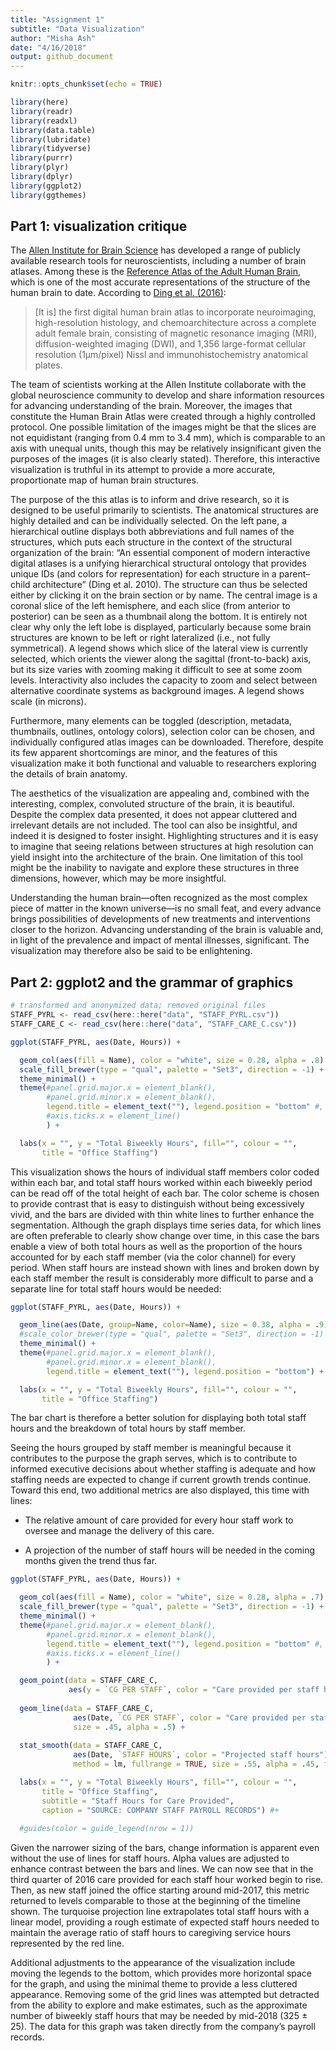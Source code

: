 ```yaml
---
title: "Assignment 1"
subtitle: "Data Visualization"
author: "Misha Ash"
date: "4/16/2018"
output: github_document
---
```


```r
knitr::opts_chunk$set(echo = TRUE)

library(here)
library(readr)
library(readxl)
library(data.table)
library(lubridate)
library(tidyverse)
library(purrr)
library(plyr)
library(dplyr)
library(ggplot2)
library(ggthemes)
```

## Part 1: visualization critique

The [Allen Institute for Brain Science](https://www.alleninstitute.org/) has developed a range of publicly available research tools for neuroscientists, including a number of brain atlases. Among these is the [Reference Atlas of the Adult Human Brain](http://atlas.brain-map.org/), which is one of the most accurate representations of the structure of the human brain to date. According to [Ding et al. (2016)](https://www.ncbi.nlm.nih.gov/pmc/articles/PMC5054943/):  

>[It is] the first digital human brain atlas to incorporate neuroimaging, high-resolution histology, and chemoarchitecture across a complete adult female brain, consisting of magnetic resonance imaging (MRI), diffusion-weighted imaging (DWI), and 1,356 large-format cellular resolution (1µm/pixel) Nissl and immunohistochemistry anatomical plates.

The team of scientists working at the Allen Institute collaborate with the global neuroscience community to develop and share information resources for advancing understanding of the brain. Moreover, the images that constitute the Human Brain Atlas were created through a highly controlled protocol. One possible limitation of the images might be that the slices are not equidistant (ranging from 0.4 mm to 3.4 mm), which is comparable to an axis with unequal units, though this may be relatively insignificant given the purposes of the images (it is also clearly stated). Therefore, this interactive visualization is truthful in its attempt to provide a more accurate, proportionate map of human brain structures.

The purpose of the this atlas is to inform and drive research, so it is designed to be useful primarily to scientists. The anatomical structures are highly detailed and can be individually selected. On the left pane, a hierarchical outline displays both abbreviations and full names of the structures, which puts each structure in the  context of the structural organization of the brain: "An essential component of modern interactive digital atlases is a unifying hierarchical structural ontology that provides unique IDs (and colors for representation) for each structure in a parent–child architecture" (Ding et al. 2010). The structure can thus be selected either by clicking it on the brain section or by name. The central image is a coronal slice of the left hemisphere, and each slice (from anterior to posterior) can be seen as a thumbnail along the bottom. It is entirely not clear why only the left lobe is displayed, particularly because some brain structures are known to be left or right lateralized (i.e., not fully symmetrical). A legend shows which slice of the lateral view is currently selected, which orients the viewer along the sagittal (front-to-back) axis, but its size varies with zooming making it difficult to see at some zoom levels. Interactivity also includes the capacity to zoom and select between alternative coordinate systems as background images. A legend shows scale (in microns). 

Furthermore, many elements can be toggled (description, metadata, thumbnails, outlines, ontology colors), selection color can be chosen, and individually configured atlas images can be downloaded. Therefore, despite its few apparent shortcomings are minor, and the features of this visualization make it both functional and valuable to researchers exploring the details of brain anatomy.

The aesthetics of the visualization are appealing and, combined with the interesting, complex, convoluted structure of the brain, it is beautiful. Despite the complex data presented, it does not appear cluttered and irrelevant details are not included. The tool can also be insightful, and indeed it is designed to foster insight. Highlighting structures and it is easy to imagine that seeing relations between structures at high resolution can yield insight into the architecture of the brain. One limitation of this tool might be the inability to navigate and explore these structures in three dimensions, however, which may be more insightful. 

Understanding the human brain---often recognized as the most complex piece of matter in the known universe---is no small feat, and every advance brings possibilities of developments of new treatments and interventions closer to the horizon. Advancing understanding of the brain is valuable and, in light of the prevalence and impact of mental illnesses, significant. The visualization may therefore also be said to be enlightening. 


## Part 2: ggplot2 and the grammar of graphics

```r
# transformed and anonymized data; removed original files
STAFF_PYRL <- read_csv(here::here("data", "STAFF_PYRL.csv"))
STAFF_CARE_C <- read_csv(here::here("data", "STAFF_CARE_C.csv"))

ggplot(STAFF_PYRL, aes(Date, Hours)) +

  geom_col(aes(fill = Name), color = "white", size = 0.28, alpha = .8) +
  scale_fill_brewer(type = "qual", palette = "Set3", direction = -1) +
  theme_minimal() +
  theme(#panel.grid.major.x = element_blank(),
        #panel.grid.minor.x = element_blank(),
        legend.title = element_text(""), legend.position = "bottom" #,
        #axis.ticks.x = element_line()
        ) +

  labs(x = "", y = "Total Biweekly Hours", fill="", colour = "",
       title = "Office Staffing")
```

This visualization shows the hours of individual staff members color coded within each bar, and total staff hours worked within each biweekly period can be read off of the total height of each bar. The color scheme is chosen to provide contrast that is easy to distinguish without being excessively vivid, and the bars are divided with thin white lines to further enhance the segmentation. Although the graph displays time series data, for which lines are often preferable to clearly show change over time, in this case the bars enable a view of both total hours as well as the proportion of the hours accounted for by each staff member (via the color channel) for every period. When staff hours are instead shown with lines and broken down by each staff member the result is considerably more difficult to parse and a separate line for total staff hours would be needed:

```r
ggplot(STAFF_PYRL, aes(Date, Hours)) +

  geom_line(aes(Date, group=Name, color=Name), size = 0.38, alpha = .9) +
  #scale_color_brewer(type = "qual", palette = "Set3", direction = -1) +
  theme_minimal() +
  theme(#panel.grid.major.x = element_blank(),
        #panel.grid.minor.x = element_blank(),
        legend.title = element_text(""), legend.position = "bottom") +

  labs(x = "", y = "Total Biweekly Hours", fill="", colour = "",
       title = "Office Staffing")

```

The bar chart is therefore a better solution for displaying both total staff hours and the breakdown of total hours by staff member.

Seeing the hours grouped by staff member is meaningful because it contributes to the purpose the graph serves, which is to contribute to informed executive decisions about whether staffing is adequate and how staffing needs are expected to change if current growth trends continue. Toward this end, two additional metrics are also displayed, this time with lines: 

* The relative amount of care provided for every hour staff work to oversee and manage the delivery of this care. 

* A projection of the number of staff hours will be needed in the coming months given the trend thus far. 

```r
ggplot(STAFF_PYRL, aes(Date, Hours)) +

  geom_col(aes(fill = Name), color = "white", size = 0.28, alpha = .7) +
  scale_fill_brewer(type = "qual", palette = "Set3", direction = -1) +
  theme_minimal() +
  theme(#panel.grid.major.x = element_blank(),
        #panel.grid.minor.x = element_blank(),
        legend.title = element_text(""), legend.position = "bottom" #,
        #axis.ticks.x = element_line()
        ) +

  geom_point(data = STAFF_CARE_C, 
             aes(y = `CG PER STAFF`, color = "Care provided per staff hour worked"), size = .25) +
  
  geom_line(data = STAFF_CARE_C, 
              aes(Date, `CG PER STAFF`, color = "Care provided per staff hour worked"), 
              size = .45, alpha = .5) +
  
  stat_smooth(data = STAFF_CARE_C, 
              aes(Date, `STAFF HOURS`, color = "Projected staff hours"), 
              method = lm, fullrange = TRUE, size = .55, alpha = .45, fill = "lavender") +

  labs(x = "", y = "Total Biweekly Hours", fill="", colour = "",
       title = "Office Staffing",
       subtitle = "Staff Hours for Care Provided",
       caption = "SOURCE: COMPANY STAFF PAYROLL RECORDS") #+
  
  #guides(color = guide_legend(nrow = 1))
```

Given the narrower sizing of the bars, change information is apparent even without the use of lines for staff hours. Alpha values are adjusted to enhance contrast between the bars and lines. We can now see that in the third quarter of 2016 care provided for each staff hour worked begin to rise. Then, as new staff joined the office starting around mid-2017, this metric returned to levels comparable to those at the beginning of the timeline shown. The turquoise projection line extrapolates total staff hours with a linear model, providing a rough estimate of expected staff hours needed to maintain the average ratio of staff hours to caregiving service hours represented by the red line. 

Additional adjustments to the appearance of the visualization include moving the legends to the bottom, which provides more horizontal space for the graph, and using the minimal theme to provide a less cluttered appearance. Removing some of the grid lines was attempted but detracted from the ability to explore and make estimates, such as the approximate number of biweekly staff hours that may be needed by mid-2018 (325 ± 25). The data for this graph was taken directly from the company's payroll records.

